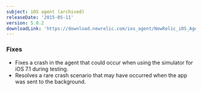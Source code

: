 ```yaml
---
subject: iOS agent (archived)
releaseDate: '2015-05-11'
version: 5.0.2
downloadLink: 'https://download.newrelic.com/ios_agent/NewRelic_iOS_Agent_5.0.2.zip'
---
```


### Fixes

* Fixes a crash in the agent that could occur when using the simulator for iOS 7.1 during testing.
* Resolves a rare crash scenario that may have occurred when the app was sent to the background.
